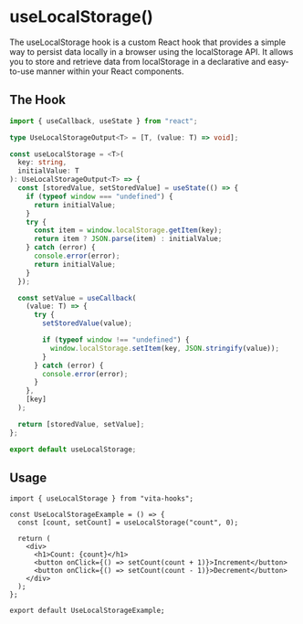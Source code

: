 
<Meta title="hooks/useLocalStorage" />

# useLocalStorage()

The useLocalStorage hook is a custom React hook that provides a simple way to persist data locally in a browser using the localStorage API. It allows you to store and retrieve data from localStorage in a declarative and easy-to-use manner within your React components.

## The Hook

```ts
import { useCallback, useState } from "react";

type UseLocalStorageOutput<T> = [T, (value: T) => void];

const useLocalStorage = <T>(
  key: string,
  initialValue: T
): UseLocalStorageOutput<T> => {
  const [storedValue, setStoredValue] = useState(() => {
    if (typeof window === "undefined") {
      return initialValue;
    }
    try {
      const item = window.localStorage.getItem(key);
      return item ? JSON.parse(item) : initialValue;
    } catch (error) {
      console.error(error);
      return initialValue;
    }
  });

  const setValue = useCallback(
    (value: T) => {
      try {
        setStoredValue(value);

        if (typeof window !== "undefined") {
          window.localStorage.setItem(key, JSON.stringify(value));
        }
      } catch (error) {
        console.error(error);
      }
    },
    [key]
  );

  return [storedValue, setValue];
};

export default useLocalStorage;
```

## Usage

```tsx
import { useLocalStorage } from "vita-hooks";

const UseLocalStorageExample = () => {
  const [count, setCount] = useLocalStorage("count", 0);

  return (
    <div>
      <h1>Count: {count}</h1>
      <button onClick={() => setCount(count + 1)}>Increment</button>
      <button onClick={() => setCount(count - 1)}>Decrement</button>
    </div>
  );
};

export default UseLocalStorageExample;
```
